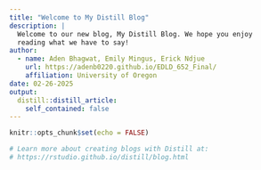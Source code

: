 ```yaml
---
title: "Welcome to My Distill Blog"
description: |
  Welcome to our new blog, My Distill Blog. We hope you enjoy 
  reading what we have to say!
author:
  - name: Aden Bhagwat, Emily Mingus, Erick Ndjue  
    url: https://adenb0220.github.io/EDLD_652_Final/
    affiliation: University of Oregon
date: 02-26-2025
output:
  distill::distill_article:
    self_contained: false
---
```


```r
knitr::opts_chunk$set(echo = FALSE)

# Learn more about creating blogs with Distill at:
# https://rstudio.github.io/distill/blog.html

```



